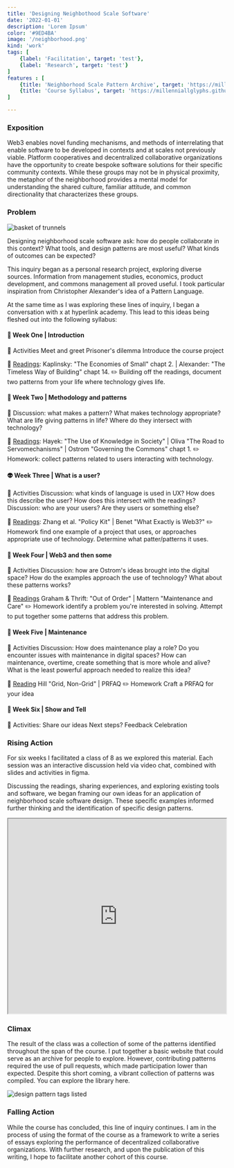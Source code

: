 ```yaml
---
title: 'Designing Neighbothood Scale Software'
date: '2022-01-01'
description: 'Lorem Ipsum'
color: '#9ED4BA'
image: '/neighborhood.png'
kind: 'work'
tags: [
    {label: 'Facilitation', target: 'test'},
    {label: 'Research', target: 'test'}
]
features : [
    {title: 'Neighborhood Scale Pattern Archive', target: 'https://millenniallglyphs.github.io/neighborhood-scale-software-patterns/'},
    {title: 'Course Syllabus', target: 'https://millenniallglyphs.github.io/neighborhood-scale-software-patterns/'}
]

---
```


### Exposition

Web3 enables novel funding mechanisms, and methods of interrelating that enable software to be developed in contexts and at scales not previously viable. Platform cooperatives and decentralized collaborative organizations have the opportunity to create bespoke software solutions for their specific community contexts. While these groups may not be in physical proximity, the metaphor of the neighborhood provides a mental model for understanding the shared culture, familiar attitude, and common directionality that characterizes these groups. 

### Problem

![basket of trunnels](/trunnel.jpg)

Designing neighborhood scale software ask: how do people collaborate in this context? What tools, and design patterns are most useful? What kinds of outcomes can be expected?

This inquiry began as a personal research project, exploring diverse sources. Information from management studies, economics, product development, and commons management all proved useful. I took particular inspiration from Christopher Alexander's idea of a Pattern Language.

At the same time as I was exploring these lines of inquiry, I began a conversation with x at hyperlink academy. This lead to this ideas being fleshed out into the following syllabus:

#### 🔮 Week One | Introduction 

🧠 Activities Meet and greet Prisoner's dilemma Introduce the course project 

📖 [Readings](https://www.are.na/calvin-hutcheon/i-nb0yglsiygg): Kaplinsky: "The Economies of Small" chapt 2. | Alexander: "The Timeless Way of Building" chapt 14. ✏️ Building off the readings, document two patterns from your life where technology gives life. 

#### 🏡 Week Two | Methodology and patterns 

🧠 Discussion: what makes a pattern? What makes technology appropriate? What are life giving patterns in life? Where do they intersect with technology?

📖 [Readings](https://www.are.na/calvin-hutcheon/ii-9fiv-9584n4): Hayek: "The Use of Knowledge in Society" | Oliva "The Road to Servomechanisms" |  Ostrom "Governing the Commons" chapt 1. ✏️ Homework: collect patterns related to users interacting with technology.

 #### 👽 Week Three | What is a user? 
 
 🧠 Activities Discussion: what kinds of language is used in UX? How does this describe the user? How does this intersect with the readings? Discussion: who are your users? Are they users or something else? 
 
 📖 [Readings](https://www.are.na/calvin-hutcheon/iii-b7h4bvy4uvy):  Zhang et al. "Policy Kit" | Benet "What Exactly is Web3?" ✏️ Homework find one example of a project that uses, or approaches appropriate use of technology. Determine what patter/patterns it uses. 

#### 🔗  Week Four | Web3 and then some 

🧠 Activities Discussion: how are Ostrom's ideas brought into the digital space? How do the examples approach the use of technology? What about these patterns works?  

📖 [Readings](https://www.are.na/calvin-hutcheon/iv-wxbq1d5i4es) Graham & Thrift: "Out of Order" | Mattern "Maintenance and Care" ✏️ Homework identify a problem you're interested in solving. Attempt to put together some patterns that address this problem.

#### 🦎 Week Five | Maintenance 

🧠 Activities Discussion: How does maintenance play a role? Do you encounter issues with maintenance in digital spaces? How can maintenance, overtime, create something that is more whole and alive? What is the least powerful approach needed to realize this idea? 

📖 [Reading](https://www.are.na/calvin-hutcheon/v-ivmlk6kpzfq) Hill "Grid, Non-Grid" | PRFAQ ✏️ Homework Craft a PRFAQ for your idea

#### 🎁 Week Six | Show and Tell 

🧠 Activities: Share our ideas Next steps? Feedback Celebration

### Rising Action

For six weeks I facilitated a class of 8 as we explored this material. Each session was an interactive discussion held via video chat, combined with slides and activities in figma. 

Discussing the readings, sharing experiences, and exploring existing tools and software, we began framing our own ideas for an application of neighborhood scale software design. These specific examples informed further thinking and the identification of specific design patterns. 

<iframe border="1px solid rgba(0, 0, 0, 0.1)" width="100%" height="450" src="https://www.figma.com/embed?embed_host=share&url=https%3A%2F%2Fwww.figma.com%2Ffile%2Fo6IsKdk63WFoO4U8pFkxwV%2FDesign-neighborhood-scale-software%3Fnode-id%3D0%253A1" allowFullScreen></iframe>

### Climax

The result of the class was a collection of some of the patterns identified throughout the span of the course. I put together a basic website that could serve as an archive for people to explore. However, contributing patterns required the use of pull requests, which made participation lower than expected. Despite this short coming, a vibrant collection of patterns was compiled. You can explore the library here.

![design pattern tags listed](/tags.png)

### Falling Action

While the course has concluded, this line of inquiry continues. I am in the process of using the format of the course as a framework to write a series of essays exploring the performance of decentralized collaborative organizations. With further research, and upon the publication of this writing, I hope to facilitate another cohort of this course. 
